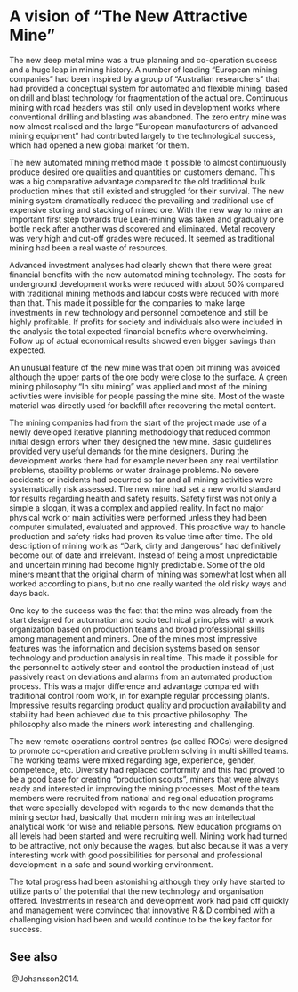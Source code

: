 # A vision of "The New Attractive Mine"

The new deep metal mine was a true planning and co-operation success and
a huge leap in mining history. A number of leading "European mining
companies" had been inspired by a group of "Australian researchers" that
had provided a conceptual system for automated and flexible mining,
based on drill and blast technology for fragmentation of the actual ore.
Continuous mining with road headers was still only used in development
works where conventional drilling and blasting was abandoned. The zero
entry mine was now almost realised and the large "European manufacturers
of advanced mining equipment" had contributed largely to the
technological success, which had opened a new global market for them.

The new automated mining method made it possible to almost continuously
produce desired ore qualities and quantities on customers demand. This
was a big comparative advantage compared to the old traditional bulk
production mines that still existed and struggled for their survival.
The new mining system dramatically reduced the prevailing and
traditional use of expensive storing and stacking of mined ore. With the
new way to mine an important first step towards true Lean-mining was
taken and gradually one bottle neck after another was discovered and
eliminated. Metal recovery was very high and cut-off grades were
reduced. It seemed as traditional mining had been a real waste of
resources.

Advanced investment analyses had clearly shown that there were great
financial benefits with the new automated mining technology. The costs
for underground development works were reduced with about 50% compared
with traditional mining methods and labour costs were reduced with more
than that. This made it possible for the companies to make large
investments in new technology and personnel competence and still be
highly profitable. If profits for society and individuals also were
included in the analysis the total expected financial benefits where
overwhelming. Follow up of actual economical results showed even bigger
savings than expected.

An unusual feature of the new mine was that open pit mining was avoided
although the upper parts of the ore body were close to the surface. A
green mining philosophy "In situ mining" was applied and most of the
mining activities were invisible for people passing the mine site. Most
of the waste material was directly used for backfill after recovering
the metal content.

The mining companies had from the start of the project made use of a
newly developed iterative planning methodology that reduced common
initial design errors when they designed the new mine. Basic guidelines
provided very useful demands for the mine designers. During the
development works there had for example never been any real ventilation
problems, stability problems or water drainage problems. No severe
accidents or incidents had occurred so far and all mining activities
were systematically risk assessed. The new mine had set a new world
standard for results regarding health and safety results. Safety first
was not only a simple a slogan, it was a complex and applied reality. In
fact no major physical work or main activities were performed unless
they had been computer simulated, evaluated and approved. This proactive
way to handle production and safety risks had proven its value time
after time. The old description of mining work as "Dark, dirty and
dangerous" had definitively become out of date and irrelevant. Instead
of being almost unpredictable and uncertain mining had become highly
predictable. Some of the old miners meant that the original charm of
mining was somewhat lost when all worked according to plans, but no one
really wanted the old risky ways and days back.

One key to the success was the fact that the mine was already from the
start designed for automation and socio technical principles with a work
organization based on production teams and broad professional skills
among management and miners. One of the mines most impressive features
was the information and decision systems based on sensor technology and
production analysis in real time. This made it possible for the
personnel to actively steer and control the production instead of just
passively react on deviations and alarms from an automated production
process. This was a major difference and advantage compared with
traditional control room work, in for example regular processing plants.
Impressive results regarding product quality and production availability
and stability had been achieved due to this proactive philosophy. The
philosophy also made the miners work interesting and challenging.

The new remote operations control centres (so called ROCs) were designed
to promote co-operation and creative problem solving in multi skilled
teams. The working teams were mixed regarding age, experience, gender,
competence, etc. Diversity had replaced conformity and this had proved
to be a good base for creating "production scouts", miners that were
always ready and interested in improving the mining processes. Most of
the team members were recruited from national and regional education
programs that were specially developed with regards to the new demands
that the mining sector had, basically that modern mining was an
intellectual analytical work for wise and reliable persons. New
education programs on all levels had been started and were recruiting
well. Mining work had turned to be attractive, not only because the
wages, but also because it was a very interesting work with good
possibilities for personal and professional development in a safe and
sound working environment.

The total progress had been astonishing although they only have started
to utilize parts of the potential that the new technology and
organisation offered. Investments in research and development work had
paid off quickly and management were convinced that innovative R & D
combined with a challenging vision had been and would continue to be the
key factor for success.

## See also {-}

\ @Johansson2014.
